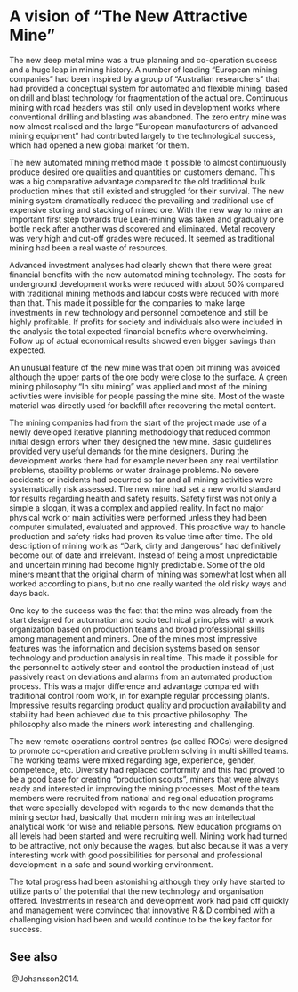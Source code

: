 # A vision of "The New Attractive Mine"

The new deep metal mine was a true planning and co-operation success and
a huge leap in mining history. A number of leading "European mining
companies" had been inspired by a group of "Australian researchers" that
had provided a conceptual system for automated and flexible mining,
based on drill and blast technology for fragmentation of the actual ore.
Continuous mining with road headers was still only used in development
works where conventional drilling and blasting was abandoned. The zero
entry mine was now almost realised and the large "European manufacturers
of advanced mining equipment" had contributed largely to the
technological success, which had opened a new global market for them.

The new automated mining method made it possible to almost continuously
produce desired ore qualities and quantities on customers demand. This
was a big comparative advantage compared to the old traditional bulk
production mines that still existed and struggled for their survival.
The new mining system dramatically reduced the prevailing and
traditional use of expensive storing and stacking of mined ore. With the
new way to mine an important first step towards true Lean-mining was
taken and gradually one bottle neck after another was discovered and
eliminated. Metal recovery was very high and cut-off grades were
reduced. It seemed as traditional mining had been a real waste of
resources.

Advanced investment analyses had clearly shown that there were great
financial benefits with the new automated mining technology. The costs
for underground development works were reduced with about 50% compared
with traditional mining methods and labour costs were reduced with more
than that. This made it possible for the companies to make large
investments in new technology and personnel competence and still be
highly profitable. If profits for society and individuals also were
included in the analysis the total expected financial benefits where
overwhelming. Follow up of actual economical results showed even bigger
savings than expected.

An unusual feature of the new mine was that open pit mining was avoided
although the upper parts of the ore body were close to the surface. A
green mining philosophy "In situ mining" was applied and most of the
mining activities were invisible for people passing the mine site. Most
of the waste material was directly used for backfill after recovering
the metal content.

The mining companies had from the start of the project made use of a
newly developed iterative planning methodology that reduced common
initial design errors when they designed the new mine. Basic guidelines
provided very useful demands for the mine designers. During the
development works there had for example never been any real ventilation
problems, stability problems or water drainage problems. No severe
accidents or incidents had occurred so far and all mining activities
were systematically risk assessed. The new mine had set a new world
standard for results regarding health and safety results. Safety first
was not only a simple a slogan, it was a complex and applied reality. In
fact no major physical work or main activities were performed unless
they had been computer simulated, evaluated and approved. This proactive
way to handle production and safety risks had proven its value time
after time. The old description of mining work as "Dark, dirty and
dangerous" had definitively become out of date and irrelevant. Instead
of being almost unpredictable and uncertain mining had become highly
predictable. Some of the old miners meant that the original charm of
mining was somewhat lost when all worked according to plans, but no one
really wanted the old risky ways and days back.

One key to the success was the fact that the mine was already from the
start designed for automation and socio technical principles with a work
organization based on production teams and broad professional skills
among management and miners. One of the mines most impressive features
was the information and decision systems based on sensor technology and
production analysis in real time. This made it possible for the
personnel to actively steer and control the production instead of just
passively react on deviations and alarms from an automated production
process. This was a major difference and advantage compared with
traditional control room work, in for example regular processing plants.
Impressive results regarding product quality and production availability
and stability had been achieved due to this proactive philosophy. The
philosophy also made the miners work interesting and challenging.

The new remote operations control centres (so called ROCs) were designed
to promote co-operation and creative problem solving in multi skilled
teams. The working teams were mixed regarding age, experience, gender,
competence, etc. Diversity had replaced conformity and this had proved
to be a good base for creating "production scouts", miners that were
always ready and interested in improving the mining processes. Most of
the team members were recruited from national and regional education
programs that were specially developed with regards to the new demands
that the mining sector had, basically that modern mining was an
intellectual analytical work for wise and reliable persons. New
education programs on all levels had been started and were recruiting
well. Mining work had turned to be attractive, not only because the
wages, but also because it was a very interesting work with good
possibilities for personal and professional development in a safe and
sound working environment.

The total progress had been astonishing although they only have started
to utilize parts of the potential that the new technology and
organisation offered. Investments in research and development work had
paid off quickly and management were convinced that innovative R & D
combined with a challenging vision had been and would continue to be the
key factor for success.

## See also {-}

\ @Johansson2014.
